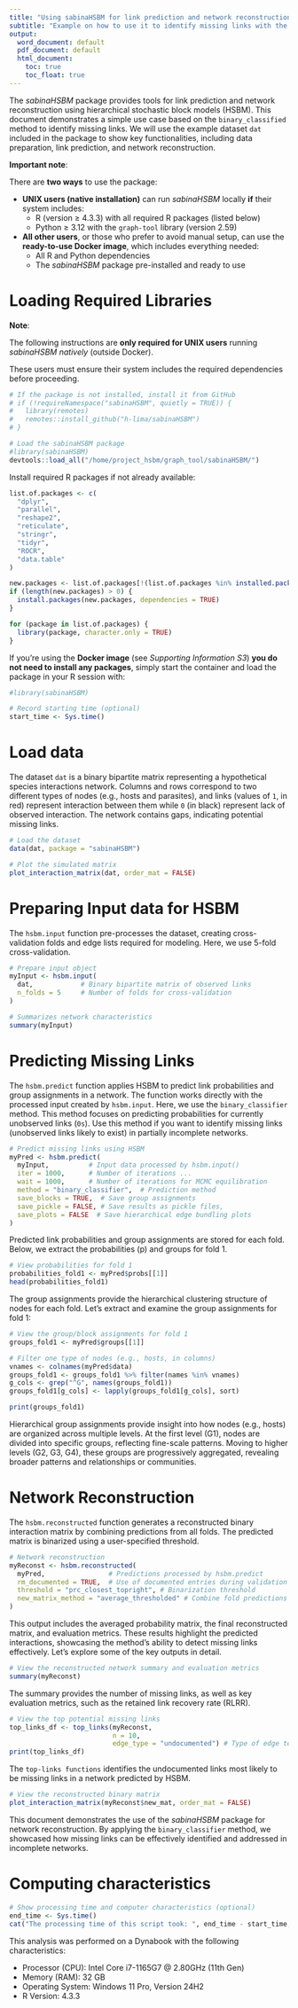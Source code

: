 ```yaml
---
title: "Using sabinaHSBM for link prediction and network reconstruction using Hierarchical Stochastic Block Models"
subtitle: "Example on how to use it to identify missing links with the binary_classifier method"
output:
  word_document: default
  pdf_document: default
  html_document:
    toc: true
    toc_float: true
---
```



The *sabinaHSBM* package provides tools for link prediction and network reconstruction using hierarchical stochastic block models (HSBM). This document demonstrates a simple use case based on the `binary_classified` method to identify missing links. We will use the example dataset `dat` included in the package to show key functionalities, including data preparation, link prediction, and network reconstruction. 


**Important note**:

There are **two ways** to use the package:

- **UNIX users (native installation)** can run *sabinaHSBM* locally **if** their system includes:
   - R (version ≥ 4.3.3) with all required R packages (listed below)
   - Python ≥ 3.12 with the `graph-tool` library (version 2.59)

- **All other users**, or those who prefer to avoid manual setup, can use the **ready-to-use Docker image**, which includes everything needed:
  - All R and Python dependencies
  - The *sabinaHSBM* package pre-installed and ready to use


# Loading Required Libraries

**Note**: 

The following instructions are **only required for UNIX users** running *sabinaHSBM natively* (outside Docker). 

These users must ensure their system includes the required dependencies before proceeding.

```r
# If the package is not installed, install it from GitHub
# if (!requireNamespace("sabinaHSBM", quietly = TRUE)) {
#   library(remotes)
#   remotes::install_github("h-lima/sabinaHSBM")
# }

# Load the sabinaHSBM package
#library(sabinaHSBM)
devtools::load_all("/home/project_hsbm/graph_tool/sabinaHSBM/")
```

Install required R packages if not already available:

```r
list.of.packages <- c(
  "dplyr",
  "parallel",
  "reshape2",
  "reticulate",
  "stringr",
  "tidyr",
  "ROCR",
  "data.table"
)

new.packages <- list.of.packages[!(list.of.packages %in% installed.packages()[, "Package"])]
if (length(new.packages) > 0) {
  install.packages(new.packages, dependencies = TRUE)
}

for (package in list.of.packages) {
  library(package, character.only = TRUE)
}
```

If you're using the **Docker image** (see *Supporting Information S3*) **you do not need to install any packages**, simply start the container and load the package in your R session with:

```r
#library(sabinaHSBM)
```


```r
# Record starting time (optional)
start_time <- Sys.time()
```

# Load data

The dataset `dat` is a binary bipartite matrix representing a hypothetical species interactions network. Columns and rows correspond to two different types of nodes (e.g., hosts and parasites), and links (values of `1`, in red) represent interaction between them while `0` (in black) represent lack of observed interaction. The network contains gaps, indicating potential missing links.

```r
# Load the dataset
data(dat, package = "sabinaHSBM")
```

```r
# Plot the simulated matrix
plot_interaction_matrix(dat, order_mat = FALSE)
```


# Preparing Input data for HSBM

The `hsbm.input` function pre-processes the dataset, creating cross-validation folds and edge lists required for modeling. Here, we use 5-fold cross-validation.

```r
# Prepare input object
myInput <- hsbm.input(
  dat,            # Binary bipartite matrix of observed links
  n_folds = 5     # Number of folds for cross-validation
)
```

```r
# Summarizes network characteristics
summary(myInput)
```


# Predicting Missing Links

The `hsbm.predict` function applies HSBM to predict link probabilities and group assignments in a network. The function works directly with the processed input created by `hsbm.input`. Here, we use the `binary_classifier` method. This method focuses on predicting probabilities for currently unobserved links (`0s`). Use this method if you want to identify missing links (unobserved links likely to exist) in partially incomplete networks.

```r
# Predict missing links using HSBM
myPred <- hsbm.predict(
  myInput,          # Input data processed by hsbm.input()
  iter = 1000,      # Number of iterations ...
  wait = 1000,      # Number of iterations for MCMC equilibration
  method = "binary_classifier",  # Prediction method
  save_blocks = TRUE,  # Save group assignments 
  save_pickle = FALSE, # Save results as pickle files,
  save_plots = FALSE  # Save hierarchical edge bundling plots
)
```

Predicted link probabilities and group assignments are stored for each fold. Below, we extract the probabilities (p) and groups for fold 1.

```r
# View probabilities for fold 1
probabilities_fold1 <- myPred$probs[[1]]
head(probabilities_fold1)
```

The group assignments provide the hierarchical clustering structure of nodes for each fold. Let’s extract and examine the group assignments for fold 1:

```r
# View the group/block assignments for fold 1
groups_fold1 <- myPred$groups[[1]]

# Filter one type of nodes (e.g., hosts, in columns)
vnames <- colnames(myPred$data)
groups_fold1 <- groups_fold1 %>% filter(names %in% vnames)
g_cols <- grep("^G", names(groups_fold1))
groups_fold1[g_cols] <- lapply(groups_fold1[g_cols], sort)

print(groups_fold1)
```

Hierarchical group assignments provide insight into how nodes (e.g., hosts) are organized across multiple levels. At the first level (G1), nodes are divided into specific groups, reflecting fine-scale patterns. Moving to higher levels (G2, G3, G4), these groups are progressively aggregated, revealing broader patterns and relationships or communities.


# Network Reconstruction

The `hsbm.reconstructed` function generates a reconstructed binary interaction matrix by combining predictions from all folds. The predicted matrix is binarized using a user-specified threshold.  

```r
# Network reconstruction
myReconst <- hsbm.reconstructed(
  myPred,                # Predictions processed by hsbm.predict
  rm_documented = TRUE,  # Use of documented entries during validation
  threshold = "prc_closest_topright", # Binarization threshold
  new_matrix_method = "average_thresholded" # Combine fold predictions
)
```

This output includes the averaged probability matrix, the final reconstructed matrix, and evaluation metrics. These results highlight the predicted interactions, showcasing the method's ability to detect missing links effectively. Let’s explore some of the key outputs in detail.

```r
# View the reconstructed network summary and evaluation metrics
summary(myReconst)
```

The summary provides the number of missing links, as well as key evaluation metrics, such as the retained link recovery rate (RLRR).

```r
# View the top potential missing links
top_links_df <- top_links(myReconst, 
                          n = 10, 
                          edge_type = "undocumented") # Type of edge to rank
print(top_links_df)
```

The `top-links functions` identifies the undocumented links most likely to be missing links in a network predicted by HSBM.

```r
# View the reconstructed binary matrix
plot_interaction_matrix(myReconst$new_mat, order_mat = FALSE)
```


This document demonstrates the use of the *sabinaHSBM* package for network reconstruction. By applying the `binary_classifier` method, we showcased how missing links can be effectively identified and addressed in incomplete networks.


# Computing characteristics


```r
# Show processing time and computer characteristics (optional)
end_time <- Sys.time()
cat("The processing time of this script took: ", end_time - start_time, "minutes\n")
```

This analysis was performed on a Dynabook with the following characteristics:

- Processor (CPU): Intel Core i7-1165G7 @ 2.80GHz (11th Gen)
- Memory (RAM): 32 GB
- Operating System: Windows 11 Pro, Version 24H2
- R Version: 4.3.3
  

